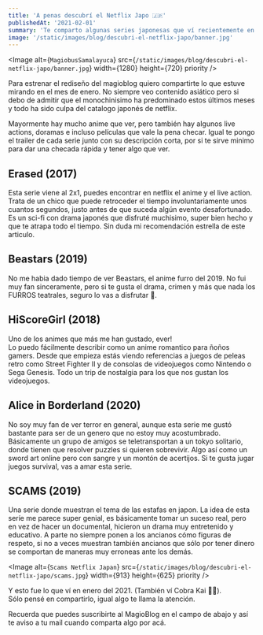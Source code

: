 ```yaml
---
title: 'A penas descubrí el Netflix Japo 🇯🇵'
publishedAt: '2021-02-01'
summary: 'Te comparto algunas series japonesas que ví recientemente en Netflix.'
image: '/static/images/blog/descubri-el-netflix-japo/banner.jpg'
---
```


<Image
  alt={`MagiobusSamalayuca`}
  src={`/static/images/blog/descubri-el-netflix-japo/banner.jpg`}
  width={1280}
  height={720}
  priority
/>

Para estrenar el rediseño del magioblog quiero compartirte lo que estuve mirando en el mes de enero. No siempre veo 
contenido asiático pero si debo de admitir que el monochinisimo ha predominado estos últimos meses y todo ha sido culpa del catalogo japonés de netflix.

Mayormente hay mucho anime que ver, pero también hay algunos live actions, doramas e incluso películas que vale la pena checar.
Igual te pongo el trailer de cada serie junto con su descripción corta, por si te sirve minimo para dar una checada rápida y tener algo que ver. 

## Erased (2017)

Esta serie viene al 2x1, puedes encontrar en netflix el anime y el live action.
Trata de un chico que puede retroceder el tiempo involuntariamente unos cuantos segundos, justo antes de que suceda algún evento desafortunado.
Es un sci-fi con drama japonés que disfruté muchisimo, super bien hecho y que te atrapa todo el tiempo. 
Sin duda mi recomendación estrella de este articulo.

<BlogVideo youtubeId="dHnQtimWrQo"/>

## Beastars (2019)

No me habia dado tiempo de ver Beastars, el anime furro del 2019. No fui muy fan sinceramente, pero si te gusta el drama, crimen y más que nada los FURROS teatrales, seguro lo vas a disfrutar 🐶. 

<BlogVideo youtubeId="qU46kgtDExo"/>


## HiScoreGirl (2018)

Uno de los animes que más me han gustado, ever! <br/>
Lo puedo fácilmente describir como un anime romantico para ñoños gamers. 
Desde que empieza estás viendo referencias a juegos de peleas retro como
Street Fighter II y de consolas de videojuegos como Nintendo o Sega Genesis. 
Todo un trip de nostalgia para los que nos gustan los videojuegos. 

<BlogVideo youtubeId="B4jopG1wX88"/>


## Alice in Borderland (2020)

No soy muy fan de ver terror en general, aunque esta serie me gustó bastante para ser de un genero que no estoy muy acostumbrado. 
Básicamente un grupo de amigos se teletransportan a un tokyo solitario, donde tienen que resolver puzzles si quieren sobrevivir.
Algo así como un sword art online pero con sangre y un montón de acertijos. Si te gusta jugar juegos survival, vas a amar esta serie. 

<BlogVideo youtubeId="49_44FFKZ1M"/>


## SCAMS (2019)

Una serie donde muestran el tema de las estafas en japon. 
La idea de esta seríe me parece super genial, es básicamente tomar un suceso real, pero en vez de hacer un documental, 
hicieron un drama muy entretenido y educativo. A parte no siempre ponen a los ancianos cómo figuras de respeto, si no a veces muestran también ancianos que sólo por tener dinero
se comportan de maneras muy erroneas ante los demás. 

<Image
  alt={`Scams Netflix Japan`}
  src={`/static/images/blog/descubri-el-netflix-japo/scams.jpg`}
  width={913}
  height={625}
  priority
/>


Y esto fue lo que ví en enero del 2021. (También ví Cobra Kai 🙅‍♂️). <br/>
Sólo pensé en compartirlo, igual algo te llama la atención. 

Recuerda que puedes suscribirte al MagioBlog en el campo de abajo y así te aviso a tu mail cuando comparta algo por acá.





